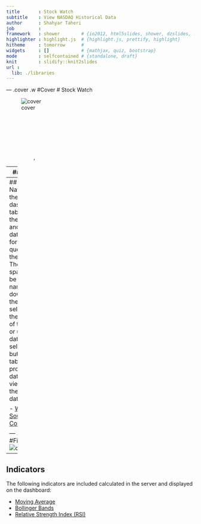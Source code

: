 ```yaml
---
title       : Stock Watch
subtitle    : View NASDAQ Historical Data
author      : Shahyar Taheri
job         : 
framework   : shower        # {io2012, html5slides, shower, dzslides, ...}
highlighter : highlight.js  # {highlight.js, prettify, highlight}
hitheme     : tomorrow      # 
widgets     : []            # {mathjax, quiz, bootstrap}
mode        : selfcontained # {standalone, draft}
knit        : slidify::knit2slides
url :
  lib: ./libraries
--- 
```


--- .cover .w #Cover
# Stock Watch

![cover](./market.jpeg)

<br>
<br>
<br>
<br>
<br>
<span style="color:white">by: Shahyar Taheri</span>
<br>
<span style="color:white">12/20/2018</span>, 


---
## About
```r
library(quantmod)
```
Stock watch provides a simple interface to query and view the historical data for NASDAQ stock exchange. The `Quantmode` library was used for getting data from `yahoo` website.
```r
getSymbols("AMZN",src="yahoo",auto.assign=F)[1:2,1:4]
```  

---
## Usage
Navigate to the dashboard tab, choose the symbol and the date range for querying the data. The time span can be narrowed down using the range selector on the bottom of the plot or using the date selector buttons. A table of processed data can be viewed in the raw data tab.

- [Website](https://staheri.shinyapps.io/US-Stock-Market/)   
- [Source Code](https://en.wikipedia.org/wiki/Moving_average)  

--- .cover #FitToWidth
![cover](./plot.png)

--- 
## Indicators
The following indicators are included calculated in the server and displayed on the dashboard:

- [Moving Average](https://en.wikipedia.org/wiki/Moving_average)          
- [Bollinger Bands](https://en.wikipedia.org/wiki/Bollinger_Bands)
- [Relative Strength Index (RSI)](https://en.wikipedia.org/wiki/Relative_strength_index)
